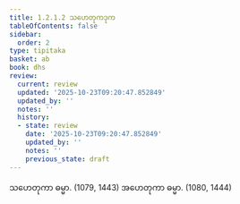 ```yaml
---
title: 1.2.1.2 သဟေတုကဒုက
tableOfContents: false
sidebar:
  order: 2
type: tipitaka
basket: ab
book: dhs
review:
  current: review
  updated: '2025-10-23T09:20:47.852849'
  updated_by: ''
  notes: ''
  history:
  - state: review
    date: '2025-10-23T09:20:47.852849'
    updated_by: ''
    notes: ''
    previous_state: draft
---
```



<ReviewStatus review={frontmatter.review} showDetails={true} />

<HypothesisAnnotation frontmatter={frontmatter} />

<DynamicBreadcrumb />

<Division number="24" book="dhs" e="ch" v="29" p="6">

<Paragraph number="71" book="dhs">
သဟေတုကာ ဓမ္မာ. (<Emphasis>1079, 1443</Emphasis>)
</Paragraph>

<Paragraph number="72" book="dhs">
အဟေတုကာ ဓမ္မာ. (<Emphasis>1080, 1444</Emphasis>)
</Paragraph>
</Division>